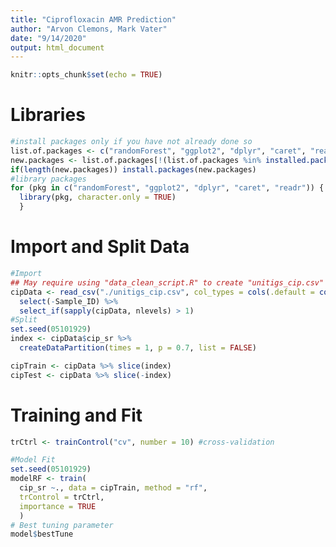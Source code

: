 ```yaml
---
title: "Ciprofloxacin AMR Prediction"
author: "Arvon Clemons, Mark Vater"
date: "9/14/2020"
output: html_document
---
```


```r
knitr::opts_chunk$set(echo = TRUE)
```

# Libraries
```r
#install packages only if you have not already done so 
list.of.packages <- c("randomForest", "ggplot2", "dplyr", "caret", "readr", "e1071", "mlbench", "slam")
new.packages <- list.of.packages[!(list.of.packages %in% installed.packages()[,"Package"])]
if(length(new.packages)) install.packages(new.packages)
#library packages
for (pkg in c("randomForest", "ggplot2", "dplyr", "caret", "readr")) {
  library(pkg, character.only = TRUE)
  }
```

# Import and Split Data
```r
#Import
## May require using "data_clean_script.R" to create "unitigs_cip.csv" in local directory
cipData <- read_csv("./unitigs_cip.csv", col_types = cols(.default = col_factor(NULL))) %>% 
  select(-Sample_ID) %>% 
  select_if(sapply(cipData, nlevels) > 1)
#Split
set.seed(05101929)
index <- cipData$cip_sr %>% 
  createDataPartition(times = 1, p = 0.7, list = FALSE)

cipTrain <- cipData %>% slice(index)
cipTest <- cipData %>% slice(-index)

```

# Training and Fit
```r
trCtrl <- trainControl("cv", number = 10) #cross-validation

#Model Fit
set.seed(05101929)
modelRF <- train(
  cip_sr ~., data = cipTrain, method = "rf",
  trControl = trCtrl,
  importance = TRUE
  )
# Best tuning parameter
model$bestTune
```
